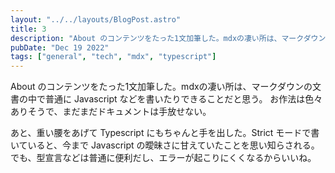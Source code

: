 ```yaml
---
layout: "../../layouts/BlogPost.astro"
title: 3
description: "About のコンテンツをたった1文加筆した。mdxの凄い所は、マークダウンの文書の中で普通に Javascript などを書いたりできることだと思う。"
pubDate: "Dec 19 2022"
tags: ["general", "tech", "mdx", "typescript"]
---
```


About のコンテンツをたった1文加筆した。mdxの凄い所は、マークダウンの文書の中で普通に Javascript などを書いたりできることだと思う。
お作法は色々ありそうで、まだまだドキュメントは手放せない。

あと、重い腰をあげて Typescript にもちゃんと手を出した。Strict モードで書いていると、今まで Javascript の曖昧さに甘えていたことを思い知らされる。
でも、型宣言などは普通に便利だし、エラーが起こりにくくなるからいいね。